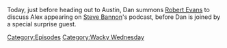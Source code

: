 {{DEFAULTSORT:
    #_EPISODE_0705:The Knowledge Fight Battle Kitchen
}}{{Episode
    | title           = The Knowledge Fight Battle Kitchen
    | caption         = Listen to this episode on [https://knowledgefight.libsyn.com/705-the-knowledge-fight-battle-kitchen Libsyn] [https://open.spotify.com/episode/7nDkZshR2qrb6nWOoBrdTu Spotify], Read the [[Transcript/705: The Knowledge Fight Battle Kitchen|Unofficial Transcript]]
    | episodeNumber   = 705
    | length          = 01:20:56
    | airDate         = July 24, 2022
    | episodeType     = [[:Category:Wacky Wednesday|Wacky Wednesday]]
    | previousEpisode = [[704: 9/11, Part 2]]
    | nextEpisode     = [[706: Photobombing And Sweating]]
}}

{{Stub}}

Today, just before heading out to Austin, Dan summons [[Robert Evans]] to discuss Alex appearing on [[Steve Bannon]]'s podcast, before Dan is joined by a special surprise guest.

[[Category:Episodes]]
[[Category:Wacky Wednesday]]
